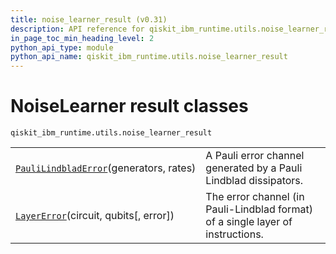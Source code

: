 ```yaml
---
title: noise_learner_result (v0.31)
description: API reference for qiskit_ibm_runtime.utils.noise_learner_result in qiskit-ibm-runtime v0.31
in_page_toc_min_heading_level: 2
python_api_type: module
python_api_name: qiskit_ibm_runtime.utils.noise_learner_result
---
```


<span id="noiselearner-result-classes-qiskit-ibm-runtime-utils-noise-learner-result" />

<span id="module-qiskit_ibm_runtime.utils.noise_learner_result" />

# NoiseLearner result classes

`qiskit_ibm_runtime.utils.noise_learner_result`

|                                                                                                                                                               |                                                                                 |
| ------------------------------------------------------------------------------------------------------------------------------------------------------------- | ------------------------------------------------------------------------------- |
| [`PauliLindbladError`](utils-noise-learner-result-pauli-lindblad-error "qiskit_ibm_runtime.utils.noise_learner_result.PauliLindbladError")(generators, rates) | A Pauli error channel generated by a Pauli Lindblad dissipators.                |
| [`LayerError`](utils-noise-learner-result-layer-error "qiskit_ibm_runtime.utils.noise_learner_result.LayerError")(circuit, qubits\[, error])                  | The error channel (in Pauli-Lindblad format) of a single layer of instructions. |

